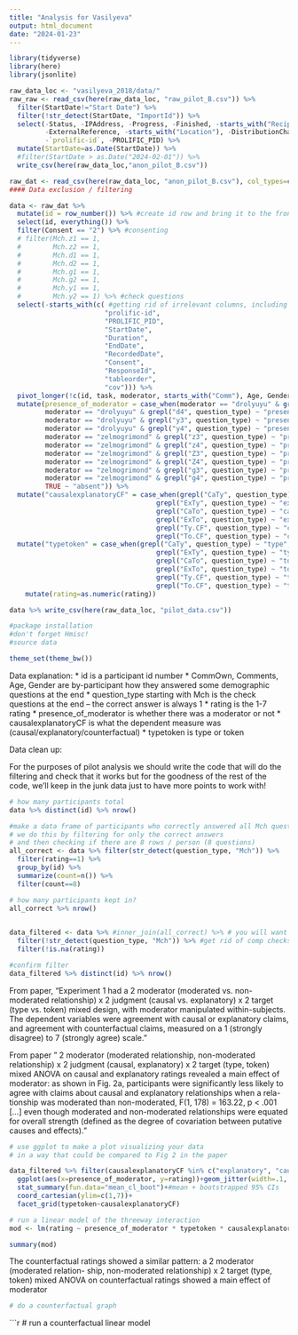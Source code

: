 ```yaml
---
title: "Analysis for Vasilyeva"
output: html_document
date: "2024-01-23"
---
```


```r
library(tidyverse)
library(here)
library(jsonlite)

raw_data_loc <- "vasilyeva_2018/data/"
raw_raw <- read_csv(here(raw_data_loc, "raw_pilot_B.csv")) %>% 
  filter(StartDate!="Start Date") %>% 
  filter(!str_detect(StartDate, "ImportId")) %>% 
  select(-Status, -IPAddress, -Progress, -Finished, -starts_with("Recipient"),
         -ExternalReference, -starts_with("Location"), -DistributionChannel, -UserLanguage,
         -`prolific-id`, -PROLIFIC_PID) %>% 
  mutate(StartDate=as.Date(StartDate)) %>% 
  #filter(StartDate > as.Date("2024-02-01")) %>% 
  write_csv(here(raw_data_loc,"anon_pilot_B.csv"))
```

```r
raw_dat <- read_csv(here(raw_data_loc, "anon_pilot_B.csv"), col_types=cols(.default="c"))
#### Data exclusion / filtering

data <- raw_dat %>% 
  mutate(id = row_number()) %>% #create id row and bring it to the front
  select(id, everything()) %>% 
  filter(Consent == "2") %>% #consenting
  # filter(Mch.z1 == 1,
  #        Mch.z2 == 1,
  #        Mch.d1 == 1,
  #        Mch.d2 == 1,
  #        Mch.g1 == 1,
  #        Mch.g2 == 1,
  #        Mch.y1 == 1,
  #        Mch.y2 == 1) %>% #check questions
  select(-starts_with(c( #getting rid of irrelevant columns, including check questions
                        "prolific-id",
                        "PROLIFIC_PID",
                        "StartDate",
                        "Duration",
                        "EndDate",
                        "RecordedDate",
                        "Consent",
                        "ResponseId",
                        "tableorder",
                        "cov"))) %>% 
  pivot_longer(!c(id, task, moderator, starts_with("Comm"), Age, Gender), names_to = "question_type", values_to = "rating") %>%  #turn table into longer
  mutate(presence_of_moderator = case_when(moderator == "drolyuyu" & grepl("d3", question_type) ~ "present", #create column indicating whether it was moderated or not
         moderator == "drolyuyu" & grepl("d4", question_type) ~ "present",
         moderator == "drolyuyu" & grepl("y3", question_type) ~ "present",
         moderator == "drolyuyu" & grepl("y4", question_type) ~ "present",
         moderator == "zelmogrimond" & grepl("z3", question_type) ~ "present",
         moderator == "zelmogrimond" & grepl("z4", question_type) ~ "present",
         moderator == "zelmogrimond" & grepl("Z3", question_type) ~ "present",
         moderator == "zelmogrimond" & grepl("Z4", question_type) ~ "present",
         moderator == "zelmogrimond" & grepl("g3", question_type) ~ "present",
         moderator == "zelmogrimond" & grepl("g4", question_type) ~ "present",
         TRUE ~ "absent")) %>% 
  mutate("causalexplanatoryCF" = case_when(grepl("CaTy", question_type) ~ "causal", #change column names
                                     grepl("ExTy", question_type) ~ "explanatory",
                                     grepl("CaTo", question_type) ~ "causal",
                                     grepl("ExTo", question_type) ~ "explanatory",
                                     grepl("Ty.CF", question_type) ~ "counterfactual",
                                     grepl("To.CF", question_type) ~ "counterfactual")) %>% 
  mutate("typetoken" = case_when(grepl("CaTy", question_type) ~ "type", #change column names
                                     grepl("ExTy", question_type) ~ "type",
                                     grepl("CaTo", question_type) ~ "token",
                                     grepl("ExTo", question_type) ~ "token",
                                     grepl("Ty.CF", question_type) ~ "type",
                                     grepl("To.CF", question_type) ~ "token")) %>% 
    mutate(rating=as.numeric(rating))

data %>% write_csv(here(raw_data_loc, "pilot_data.csv"))
```


```r
#package installation
#don't forget Hmisc!
#source data

theme_set(theme_bw())
```

Data explanation:
* id is a participant id number
* CommOwn, Comments, Age, Gender are by-participant how they answered some demographic questions at the end
* question_type starting with Mch is the check questions at the end -- the correct answer is always 1
* rating is the 1-7 rating
* presence_of_moderator is whether there was a moderator or not
* causalexplanatoryCF is what the dependent measure was (causal/explanatory/counterfactual)
* typetoken is type or token


Data clean up:

For the purposes of pilot analysis we should write the code that will do the filtering and check that it works
but for the goodness of the rest of the code, we'll keep in the junk data just to have more points to work with!

```r

# how many participants total
data %>% distinct(id) %>% nrow()

#make a data frame of participants who correctly answered all Mch questions
# we do this by filtering for only the correct answers
# and then checking if there are 8 rows / person (8 questions)
all_correct <- data %>% filter(str_detect(question_type, "Mch")) %>% 
  filter(rating==1) %>% 
  group_by(id) %>% 
  summarize(count=n()) %>% 
  filter(count==8)

# how many participants kept in?
all_correct %>% nrow()
  

data_filtered <- data %>% #inner_join(all_correct) %>% # you will want this in the real data, but to have both explanatory & causal include all the data for now
  filter(!str_detect(question_type, "Mch")) %>% #get rid of comp checks now
  filter(!is.na(rating))

#confirm filter
data_filtered %>% distinct(id) %>% nrow()

```

From paper, "Experiment 1 had a 2 moderator (moderated vs. non-moderated relationship) x 2 judgment (causal vs. explanatory) x 2 target (type vs. token) mixed design, with moderator manipulated within-subjects. The dependent variables were agreement with causal or explanatory claims, and agreement with counterfactual claims, measured on a 1 (strongly disagree) to 7 (strongly agree) scale."

From paper " 2 moderator (moderated relationship, non-moderated relationship) x 2 judgment (causal,
explanatory) x 2 target (type, token) mixed ANOVA on causal and explanatory ratings
revealed a main effect of moderator: as shown in Fig. 2a, participants were significantly
less likely to agree with claims about causal and explanatory relationships when a rela-
tionship was moderated than non-moderated, F(1, 178) = 163.22, p < .001 [...]
even though moderated and non-moderated relationships were equated for overall strength
(defined as the degree of covariation between putative causes and effects)."

```r
# use ggplot to make a plot visualizing your data 
# in a way that could be compared to Fig 2 in the paper

data_filtered %>% filter(causalexplanatoryCF %in% c("explanatory", "causal")) %>% 
  ggplot(aes(x=presence_of_moderator, y=rating))+geom_jitter(width=.1, height=0)+
  stat_summary(fun.data="mean_cl_boot")+#mean + bootstrapped 95% CIs
  coord_cartesian(ylim=c(1,7))+
  facet_grid(typetoken~causalexplanatoryCF)

```

```r
# run a linear model of the threeway interaction 
mod <- lm(rating ~ presence_of_moderator * typetoken * causalexplanatoryCF, data=data_filtered %>% filter(causalexplanatoryCF %in% c("explanatory", "causal")))

summary(mod)
```
The counterfactual ratings showed a similar pattern: a 2 moderator (moderated relation-
ship, non-moderated relationship) x 2 target (type, token) mixed ANOVA on counterfactual
ratings showed a main effect of moderator

```r
# do a counterfactual graph

```

```r
# run a counterfactual linear model 
